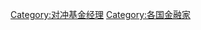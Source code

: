 {{Categories by country|nocat}}

[[Category:对冲基金经理|Category:对冲基金经理]]
[[Category:各国金融家|Category:各国金融家]]
